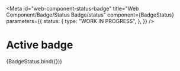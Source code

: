 <!-- @license CC0-1.0 -->


<Meta
  id="web-component-status-badge"
  title="Web Component/Badge/Status Badge/status"
  component={BadgeStatus}
  parameters={{
    status: {
      type: "WORK IN PROGRESS",
    },
  }}
/>

# Active badge

<Canvas>
  <Story
    name="active"
    args={{
      status: "active",
      textContent: "active",
    }}
  >
    {BadgeStatus.bind({})}
  </Story>
</Canvas>

